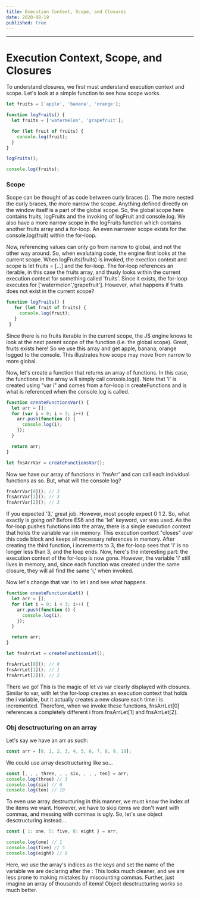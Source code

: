 ```yaml
---
title: Execution Context, Scope, and Closures
date: 2020-08-19
published: true
---
```

---
# Execution Context, Scope, and Closures

To understand closures, we first must understand execution context and scope.  Let's look at a simple function to see how scope works.

```js
let fruits = ['apple', 'banana', 'orange'];

function logFruits() {
  let fruits = ['watermelon', 'grapefruit'];

  for (let fruit of fruits) {
    console.log(fruit);
  }
}

logFruits();

console.log(fruits);
```

### Scope
Scope can be thought of as code between curly braces {}. The more nested the curly braces, the more narrow the scope.  Anything defined directly on the window itself is a part of the global scope.  So, the global scope here contains fruits, logFruits and the invoking of logFruit and console.log.
We also have a more narrow scope in the logFruits function which contains another fruits array and a for-loop. An even narrower scope exists for the console.log(fruit) within the for-loop.

Now, referencing values can only go from narrow to global, and not the other way around. So, when evalutaing code, the engine first looks at the current scope.
When logFruits(fruits) is invoked, the exection context and scope is let fruits = [...] and the for-loop.  The for-loop references an iterable, in this case the fruits array, and thusly looks within the current execution context for something called 'fruits'.  Since it exists, the for-loop executes for ['watermelon','grapefruit'].
However, what happens if fruits does not exist in the current scope?

```js
function logFruits() {
   for (let fruit of fruits) {
     console.log(fruit);
   }
 }
```

Since there is no fruits iterable in the current scope, the JS engine knows to look at the next parent scope of the function (i.e. the global scope).
Great, fruits exists here! So we use this array and get apple, banana, orange logged to the console. This illustrates how scope may move from narrow to more global.

Now, let's create a function that returns an array of functions. In this case, the functions in the
array will simply call console.log(i). Note that 'i' is created using "var i" and comes from a for-loop in createFunctions and
is what is referenced when the console.log is called.

```js
function createFunctionsVar() {
  let arr = [];
  for (var i = 0; i < 3; i++) {
    arr.push(function () {
      console.log(i);
    });
  }

  return arr;
}

let fnsArrVar = createFunctionsVar();
```

Now we have our array of functions in 'fnsArr' and can call each individual functions as so.
But, what will the console log?

```js
fnsArrVar[0](); // 3
fnsArrVar[1](); // 3
fnsArrVar[2](); // 3
```

If you expected '3,' great job. However, most people expect 0 1 2. So, what exactly is going on?
Before ES6 and the 'let' keyword, var was used. As the for-loop pushes functions into the array, there is a single execution context that holds the variable var i in memory. This execution context "closes" over this code block and keeps all necessary references in memory.
After creating the third function, i increments to 3, the for-loop sees that 'i' is no longer less than 3, and the loop ends. Now, here's the interesting part: the execution context of the for-loop is now gone.
However, the variable 'i' still lives in memory, and, since each function was created under the same closure, they will all find the same 'i,' when invoked.

Now let's change that var i to let i and see what happens.

```js
function createFunctionsLet() {
  let arr = [];
  for (let i = 0; i < 3; i++) {
    arr.push(function () {
      console.log(i);
    });
  }

  return arr;
}

let fnsArrLet = createFunctionsLet();

fnsArrLet[0](); // 0
fnsArrLet[1](); // 1
fnsArrLet[2](); // 2
```

There we go! This is the magic of let vs var clearly displayed with closures. Similar to var, with let the for-loop creates an execution context that holds the i variable, but it actually creates a new closure each time i is incremented.  Therefore, when we invoke these functions, fnsArrLet[0] references a completely different i from fnsArrLet[1] and fnsArrLet[2]. 

### Obj desctructuring on an array
Let's say we have an arr as such:

```js
const arr = [0, 1, 2, 3, 4, 5, 6, 7, 8, 9, 10];
```

We could use array desctructuring like so...

```js
const [, , , three, , , six, , , , ten] = arr;
console.log(three) // 3
console.log(six) // 6
console.log(ten) // 10
```
To even use array destructuring in this manner, we must know the index of the items we want.
However, we have to skip items we don't want with commas, and messing with commas is ugly.
So, let's use object desctructuring instead...

```js
const { 1: one, 5: five, 8: eight } = arr;

console.log(one) // 1
console.log(five) // 5
console.log(eight) // 8
```
Here, we use the array's indices as the keys and set the name of the variable we are declaring after the :
This looks much cleaner, and we are less prone to making mistakes by miscounting commas.
Further, just imagine an array of thousands of items! Object desctructuring works so much better.
